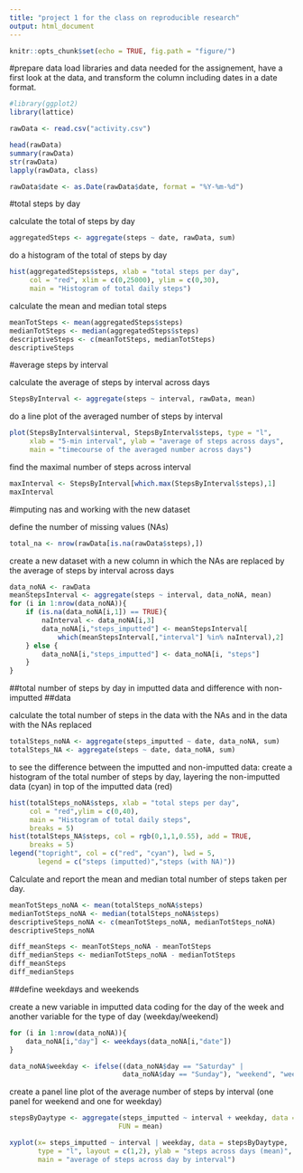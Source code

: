 ```yaml
---
title: "project 1 for the class on reproducible research"
output: html_document
---
```


```r
knitr::opts_chunk$set(echo = TRUE, fig.path = "figure/")
```

#prepare data
load libraries and data needed for the assignement, have a first look at the data,
and transform the column including dates in a date format.

```r
#library(ggplot2)
library(lattice)

rawData <- read.csv("activity.csv")

head(rawData)
summary(rawData)
str(rawData)
lapply(rawData, class)

rawData$date <- as.Date(rawData$date, format = "%Y-%m-%d")
```

#total steps by day

calculate the total of steps by day

```r
aggregatedSteps <- aggregate(steps ~ date, rawData, sum)
```

do a histogram of the total of steps by day

```r
hist(aggregatedSteps$steps, xlab = "total steps per day", 
     col = "red", xlim = c(0,25000), ylim = c(0,30), 
     main = "Histogram of total daily steps")
```

calculate the mean and median total steps

```r
meanTotSteps <- mean(aggregatedSteps$steps)
medianTotSteps <- median(aggregatedSteps$steps)
descriptiveSteps <- c(meanTotSteps, medianTotSteps)
descriptiveSteps
```

#average steps by interval

calculate the average of steps by interval across days

```r
StepsByInterval <- aggregate(steps ~ interval, rawData, mean)
```

do a line plot of the averaged number of steps by interval

```r
plot(StepsByInterval$interval, StepsByInterval$steps, type = "l", 
     xlab = "5-min interval", ylab = "average of steps across days", 
     main = "timecourse of the averaged number across days")
```

find the maximal number of steps across interval

```r
maxInterval <- StepsByInterval[which.max(StepsByInterval$steps),1]
maxInterval
```

#imputing nas and working with the new dataset

define the number of missing values (NAs)

```r
total_na <- nrow(rawData[is.na(rawData$steps),])
```

create a new dataset with a new column in which the NAs are replaced by 
the average of steps by interval across days

```r
data_noNA <- rawData
meanStepsInterval <- aggregate(steps ~ interval, data_noNA, mean)
for (i in 1:nrow(data_noNA)){
    if (is.na(data_noNA[i,1]) == TRUE){
        naInterval <- data_noNA[i,3]
        data_noNA[i,"steps_imputted"] <- meanStepsInterval[
            which(meanStepsInterval[,"interval"] %in% naInterval),2]
    } else {
        data_noNA[i,"steps_imputted"] <- data_noNA[i, "steps"]
    }
}
```

##total number of steps by day in imputted data and difference with non-imputted
##data

calculate the total number of steps in the data with the NAs and 
in the data with the NAs replaced

```r
totalSteps_noNA <- aggregate(steps_imputted ~ date, data_noNA, sum)
totalSteps_NA <- aggregate(steps ~ date, data_noNA, sum)
```

to see the difference between the imputted and non-imputted data:
create a histogram of the total number of steps by day, layering the 
non-imputted data (cyan) in top of the imputted data (red)

```r
hist(totalSteps_noNA$steps, xlab = "total steps per day", 
     col = "red",ylim = c(0,40),
     main = "Histogram of total daily steps",
     breaks = 5)
hist(totalSteps_NA$steps, col = rgb(0,1,1,0.55), add = TRUE, 
     breaks = 5)
legend("topright", col = c("red", "cyan"), lwd = 5,
       legend = c("steps (imputted)","steps (with NA)"))
```

Calculate and report the mean and median total number of steps taken per day.

```r
meanTotSteps_noNA <- mean(totalSteps_noNA$steps)
medianTotSteps_noNA <- median(totalSteps_noNA$steps)
descriptiveSteps_noNA <- c(meanTotSteps_noNA, medianTotSteps_noNA)
descriptiveSteps_noNA

diff_meanSteps <- meanTotSteps_noNA - meanTotSteps
diff_medianSteps <- medianTotSteps_noNA - medianTotSteps
diff_meanSteps
diff_medianSteps
```

##define weekdays and weekends

create a new variable in imputted data coding for the day of the week
and another variable for the type of day (weekday/weekend)

```r
for (i in 1:nrow(data_noNA)){
    data_noNA[i,"day"] <- weekdays(data_noNA[i,"date"])
}

data_noNA$weekday <- ifelse((data_noNA$day == "Saturday" | 
                            data_noNA$day == "Sunday"), "weekend", "weekday")
```

create a panel line plot of the average number of steps by interval 
(one panel for weekend and one for weekday)

```r
stepsByDaytype <- aggregate(steps_imputted ~ interval + weekday, data = data_noNA, 
                           FUN = mean)

xyplot(x= steps_imputted ~ interval | weekday, data = stepsByDaytype, 
       type = "l", layout = c(1,2), ylab = "steps across days (mean)",
       main = "average of steps across day by interval")     
```
